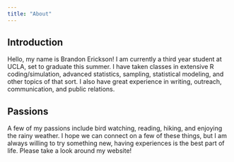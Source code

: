 ```yaml
---
title: "About"
---
```


## Introduction
Hello, my name is Brandon Erickson! I am currently a third year student at UCLA, set to graduate this summer. I have taken classes in extensive R coding/simulation, advanced statistics, sampling, statistical modeling, and other topics of that sort. I also have great experience in writing, outreach, communication, and public relations.

## Passions
A few of my passions include bird watching, reading, hiking, and enjoying the rainy weather. I hope we can connect on a few of these things, but I am always willing to try something new, having experiences is the best part of life. Please take a look around my website!